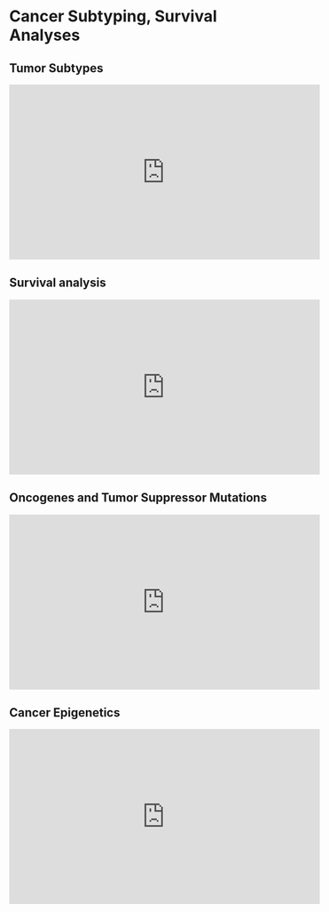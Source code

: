 # Cancer Subtyping, Survival Analyses {#cancersub}

## Tumor Subtypes

<iframe width="560" height="315" src="https://www.youtube.com/embed/eAQf-dxHdxk" title="YouTube video player" frameborder="0" allow="accelerometer; autoplay; clipboard-write; encrypted-media; gyroscope; picture-in-picture" allowfullscreen></iframe>

## Survival analysis

<iframe width="560" height="315" src="https://www.youtube.com/embed/aUCSzsx6yFM" title="YouTube video player" frameborder="0" allow="accelerometer; autoplay; clipboard-write; encrypted-media; gyroscope; picture-in-picture" allowfullscreen></iframe>

## Oncogenes and Tumor Suppressor Mutations

<iframe width="560" height="315" src="https://www.youtube.com/embed/S2rMlqUbeCg" title="YouTube video player" frameborder="0" allow="accelerometer; autoplay; clipboard-write; encrypted-media; gyroscope; picture-in-picture" allowfullscreen></iframe>

## Cancer Epigenetics

<iframe width="560" height="315" src="https://www.youtube.com/embed/b0Qvtrr_auM" title="YouTube video player" frameborder="0" allow="accelerometer; autoplay; clipboard-write; encrypted-media; gyroscope; picture-in-picture" allowfullscreen></iframe>